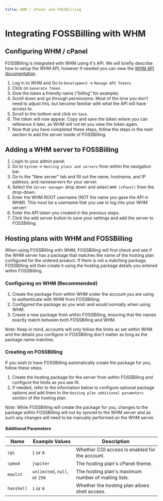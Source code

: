 ```yaml
---
title: WHM / cPanel and FOSSBilling
---
```


# Integrating FOSSBilling with WHM 
	
## Configuring WHM / cPanel

FOSSBilling is integrated with WHM using it's API. We will briefly describe how to setup the WHM API, however if needed you can view the [WHM API documentation](https://docs.cpanel.net/whm/development/manage-api-tokens-in-whm/).

1. Log in to WHM and Go to `Development` -> `Manage API Tokens`
2. Click on `Generate Token`.
3. Give the token a friendly name (“billing” for example).
4. Scroll down and go through permissions. Most of the time you don’t need to adjust this, but become familiar with what the API will have access to. 
5. Scroll to the bottom and click on `Save`.
6. The token will now appear. Copy and save the token where you can reference it later, as WHM will not let you view the token again. 
7. Now that you have completed these steps, follow the steps in the next section to add the server inside of FOSSBilling.


## Adding a WHM server to FOSSBilling

1. Login to your admin panel.
2. Go to `System` -> `Hosting plans and servers` from within the navigation bar.
3. Go to the "New server" tab and fill out the name, hostname, and IP address, and nameservers for your server.
4. Select the `Server manager` drop down and select `WHM (cPanel)` from the drop-down.
5. Enter the WHM ROOT username (NOT the name you gave the API in WHM). This must be a username that you use to log into your WHM server!
6. Enter the API token you created in the previous steps.
7. Click the add server button to save your settings and add the server to FOSSBilling.

## Hosting plans with WHM and FOSSBilling

When using FOSSBilling with WHM, FOSSBilling will first check and see if the WHM server has a package that matches the name of the hosting plan configured for the ordered product.
If there is not a matching package, FOSSBilling will then create it using the hosting package details you entered within FOSSBilling.

### Configuring on WHM (Recommended)

1. Create the package from within WHM under the account you are using to authenticate with WHM from FOSSBilling.
2. Configured the package as you wish and would normally when using WHM.
3. Create a new package from within FOSSBilling, ensuring that the names exactly match between both FOSSBilling and WHM.

*Note:* Keep in mind, accounts will only follow the limits as set within WHM and the details you configure in FOSSBilling don't matter as long as the package name matches.

### Creating on FOSSBilling

If you wish to have FOSSBilling automatically create the package for you, follow these steps.
1. Create the hosting package for the server from within FOSSBilling and configure the limits as you see fit.
2. If needed, refer to the information below to configure optional package options and add them to the `Hosting plan additional parameters` section of the hosting plan.

*Note:* While FOSSBilling will create the package for you, changes to the package within FOSSBilling will not by synced to the WHM server and as such any changes will need to be manually performed on the WHM server.

#### Additional Parameters
|Name|Example Values|Description|
|--|--|--|
|`cgi`|`1` or `0`|Whether CGI access is enabled for the account.|
|`cpmod`|`jupiter`|The hosting plan's cPanel theme.|
|`maxlst`|`unlimited`, `null`, or `250`|The hosting plan's maximum number of mailing lists.|
|`hasshell`|`1` or `0`|Whether the hosting plan allows shell access.|
